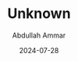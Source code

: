 ---
id: "DSCF1492"
filepath: "../../assets/photo/2024/DSCF1492.jpg"
title: "Unknown"
alt: ""
date: "2024-07-28"
author: "Abdullah Ammar"
iso: "640"
shutterspeed: "1/450s"
aperture: "f/11"
lens: "XC15-45mmF3.5-5.6 OIS PZ"
---